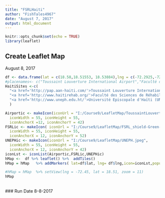 ```yaml
---
title: "FSRLHaiti"
author: "FishTales4967"
date: "August 7, 2017"
output: html_document
---
```

```r
knitr::opts_chunk$set(echo = TRUE)
library(leaflet) 
```

## Create Leaflet Map
 August 8, 2017

```r
df <- data.frame(lat = c(18.58,18.51553, 18.53884),lng = c(-72.2925,-72.6321, -72.336325))
#placenames<- c("Toussaint Louverture International Airport","Faculté des Sciences de Réhabilitation de Léogâne","Université Episcopale d'Haïti (UNEPH)")
HaitiSites <-c(
  "<a href='http://pap.aan-haiti.com/'>Toussaint Louverture International Airport</a>", 
  "<a href='http://www.haitirehab.org/'>Faculté des Sciences de Réhabilitation de Léogâne</a>",
  "<a href='http://www.uneph.edu.ht/'>Université Episcopale d'Haïti (UNEPH)</a>"
  )

Airportic <- makeIcon(iconUrl = "I:/Course9/LeafletMap/ToussaintLouvertureCropped.png",
  iconWidth = 55, iconHeight = 55,
  iconAnchorX =12, iconAnchorY = 42)
FSRLic <- makeIcon( iconUrl = "I:/Course9/LeafletMap/FSRL_shield-Green-NoBG.png",
  iconWidth = 55, iconHeight = 55,
  iconAnchorX = 12, iconAnchorY = 52)
UNEPHic <- makeIcon(iconUrl = "I:/Course9/LeafletMap/UNEPH.jpeg",
  iconWidth = 55, iconHeight = 55,
  iconAnchorX = 12, iconAnchorY = 42)
iconLst <- iconList(Airportic,FSRLic,UNEPHic)
hMap <-  df %>% leaflet() %>%  addTiles()
hMap = hMap   %>% addMarkers( lat=df$lat, lng= df$lng,icon=iconLst,popup=HaitiSites) 

#hMap = hMap  %>% setView(lng = -72.45, lat = 18.51, zoom = 11)
hMap
```
<br>
### Run Date 8-8-2017